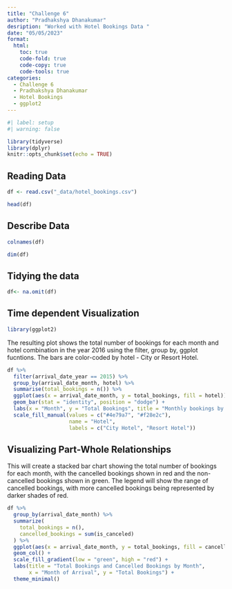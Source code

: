```yaml
---
title: "Challenge 6"
author: "Pradhakshya Dhanakumar"
desription: "Worked with Hotel Bookings Data "
date: "05/05/2023"
format:
  html:
    toc: true
    code-fold: true
    code-copy: true
    code-tools: true
categories:
  - Challenge 6
  - Pradhakshya Dhanakumar
  - Hotel Bookings
  - ggplot2
---
```


```r
#| label: setup
#| warning: false

library(tidyverse)
library(dplyr)
knitr::opts_chunk$set(echo = TRUE)
```

## Reading Data
```r
df <- read.csv("_data/hotel_bookings.csv")
```

```r
head(df)
```

## Describe Data
```r
colnames(df)
```

```r
dim(df)
```


## Tidying the data

```r
df<- na.omit(df)
```


## Time dependent Visualization
```r
library(ggplot2)
```

The resulting plot shows the total number of bookings for each month and hotel combination in the year 2016 using the filter, group by, ggplot fucntions. The bars are color-coded by hotel - City or Resort Hotel.

```r
df %>%
  filter(arrival_date_year == 2015) %>%
  group_by(arrival_date_month, hotel) %>%
  summarise(total_bookings = n()) %>%
  ggplot(aes(x = arrival_date_month, y = total_bookings, fill = hotel)) +
  geom_bar(stat = "identity", position = "dodge") +
  labs(x = "Month", y = "Total Bookings", title = "Monthly bookings by hotel") +
  scale_fill_manual(values = c("#4e79a7", "#f28e2c"), 
                    name = "Hotel", 
                    labels = c("City Hotel", "Resort Hotel"))
```

## Visualizing Part-Whole Relationships

This will create a stacked bar chart showing the total number of bookings for each month, with the cancelled bookings shown in red and the non-cancelled bookings shown in green. The legend will show the range of cancelled bookings, with more cancelled bookings being represented by darker shades of red.

```r
df %>% 
  group_by(arrival_date_month) %>% 
  summarize(
    total_bookings = n(),
    cancelled_bookings = sum(is_canceled)
  ) %>% 
  ggplot(aes(x = arrival_date_month, y = total_bookings, fill = cancelled_bookings)) + 
  geom_col() + 
  scale_fill_gradient(low = "green", high = "red") +
  labs(title = "Total Bookings and Cancelled Bookings by Month", 
       x = "Month of Arrival", y = "Total Bookings") +
  theme_minimal()
```


